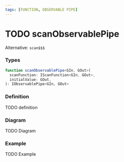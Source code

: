 ```yaml
---
tags: [FUNCTION, OBSERVABLE PIPE]
---
```


# TODO scanObservablePipe

Alternative: `scan$$$`

### Types

```ts
function scanObservablePipe<GIn, GOut>(
  scanFunction: IScanFunction<GIn, GOut>,
  initialValue: GOut,
): IObservablePipe<GIn, GOut>
```

### Definition

TODO definition

### Diagram

TODO Diagram

### Example

TODO Example

